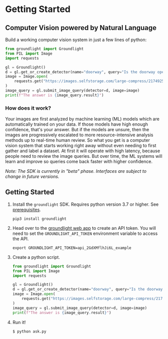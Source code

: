 # Getting Started

## Computer Vision powered by Natural Language

Build a working computer vision system in just a few lines of python:

```python
from groundlight import Groundlight
from PIL import Image
import requests

gl = Groundlight()
d = gl.get_or_create_detector(name="doorway", query="Is the doorway open?")
image = Image.open(
    requests.get("https://images.selfstorage.com/large-compress/2174925f24362c479b2.jpg", stream=True).raw
)
image_query = gl.submit_image_query(detector=d, image=image)
print(f"The answer is {image_query.result}")
```

### How does it work?

Your images are first analyzed by machine learning (ML) models which are automatically trained on your data. If those models have high enough confidence, that's your answer. But if the models are unsure, then the images are progressively escalated to more resource-intensive analysis methods up to real-time human review. So what you get is a computer vision system that starts working right away without even needing to first gather and label a dataset. At first it will operate with high latency, because people need to review the image queries. But over time, the ML systems will learn and improve so queries come back faster with higher confidence.

_Note: The SDK is currently in "beta" phase. Interfaces are subject to change in future versions._

## Getting Started

1.  Install the `groundlight` SDK. Requires python version 3.7 or higher. See [prerequisites](#Prerequisites).

    ```shell
    pip3 install groundlight
    ```

1.  Head over to the [groundlight web
    app](https://app.groundlight.ai/reef/my-account/api-tokens) to create an API token. You will
    need to set the `GROUNDLIGHT_API_TOKEN` environment variable to access the API.

    ```shell
    export GROUNDLIGHT_API_TOKEN=api_2GdXMflhJi6L_example
    ```

1.  Create a python script.

    ```python title="ask.py"
    from groundlight import Groundlight
    from PIL import Image
    import requests

    gl = Groundlight()
    d = gl.get_or_create_detector(name="doorway", query="Is the doorway open?")
    image = Image.open(
        requests.get("https://images.selfstorage.com/large-compress/2174925f24362c479b2.jpg", stream=True).raw
    )
    image_query = gl.submit_image_query(detector=d, image=image)
    print(f"The answer is {image_query.result}")
    ```

1.  Run it!

    ```shell
    $ python ask.py
    ```
